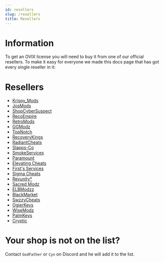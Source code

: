 ```yaml
---
id: resellers
slug: /resellers
title: Resellers
---
```


# Information

To get an OVIX license you will need to buy it from one of our official resellers.
To make it easy for everyone we made this docs page that has got every single reseller in it:

# Resellers

- [Krispy_Mods](https://krispymods.com/product/ovix-mod-menu/)
- [JosMods](https://josmods.shop/shop/ovix-mod-menu/)
- [ShopCyberSuspect](https://shopcybersuspect.sellpass.io/)
- [RecoEmpire](https://recoempire.com/)
- [RetroMods](https://retromods.sellpass.io/products)
- [GGModz](https://ggmodz.com/gta/ovix)
- [TopNotch](https://shoppy.gg/@Topnotch)
- [RecoveryKings](https://recoverykings.net/product/ovix/)
- [RadiantCheats](https://radiantcheats.net/index.php?id_product=59&rewrite=ovix-mod-menu&controller=product)
- [Slapps-Co](https://www.slapps.co/products/gta-v-ovix-mod-menu)
- [SmokeServices](https://smokeservices.xyz/index.php?/store/product/14-ovix/)
- [Paramount](https://sellix.io/product/619f1a7b74306)
- [Elevating Cheats](https://elevatingcheats.sellix.io/)
- [First's Services](https://discord.gg/JwjHEeeuCP)
- [Sigma Cheats](https://sigmacheats.com/product/ovix-mod-menu/)
- [Revunity\*](https://revunity.com/product/ovix-mod-menu/)
- [Sacred Modz](https://sacredmodz.com/Ovix.html)
- [ELBModzz](https://elbmodzz.com/shop.php)
- [BlackMarket](https://blackmarket.lol/shop.html)
- [SwzzyCheats](https://swzzy.sellix.io/product/61c864f92f879)
- [OgierKeys](https://ogierkeys.com/product/ovix-mod-menu/)
- [WiseModz](https://wisemodz.com/product/ovix-mod-menu-for-gta-5/)
- [PalmKeys](https://palmkeys.net/product/ovix/)
- [Cryptic](https://fusioncommunity.sellix.io/product/60cd90105609e)

# Your shop is not on the list?

Contact `GodFather` or `Cyn` on Discord and he will add it to the list.

